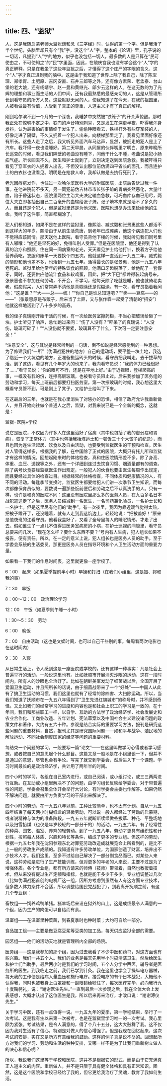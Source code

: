 ```yaml
---
---
---
```

title: 四、“监狱”
---




人，这是我随启蒙老师太监张谦和念《三字经》时，认得的第一个字。但是我活了半个世纪，头脑里却只有个“我”字，没这个“人”字。整本的《论语》里，孔子说的一切话，凡提到“人”字的地方，似乎也没包括一切人，最多数的人是只算在“民可使由之，不可使知之”的“民”字里面，因此，在毓庆宫我也没有学会这个“人”字的真正解释。只是在我坐了这些年监狱之后，才懂得了这个庄严的字眼的含义，这个“人”字才真正进到我的脑中。这是由于我知道了世界上除了我自己，除了陈宝琛、郑孝胥、土肥原、吉冈安直、石井三郎等之外，还有像方素荣、老孟泰、台山堡的老大娘，还有杨靖宇、赵一曼和黄继光、邱少云这样的人。在这无数的为了光辉的理想和事业而生活的人们中间，还有我最熟悉的最感亲切的人，这是从管理所长到看守员的所方人员。这些默默无闻的人，使我知道了在今天，在我的祖国里，人被看做最有价值，人受到了真正的尊重，人道主义才有了真正的解释。

刚到哈尔滨不到一个月的一个深夜，我睡梦中突然被“铁笼子”的开关声惊醒。那时我正处在惊魂不定之中，铁门的声音特别刺耳，又是发生在深更半夜，吓得我浑身发抖，认为最害怕的事情终于发生了。偷偷睁眼看去，铁栏杆外有些穿军装的人，好像走进了隔壁，不久又拥着一个犯人出来，向楼梯那里走了。我看见里面好像还有所长。这些人走了之后，我又听见外面汽车马达声，显然，被拥走的犯人是上了汽车。我吓得一夜也没睡好。第二天早晨，从同屋的伙伴嘴里才明白，原来昨晚所长巡查的时候，看见我们隔壁的老曲没有睡下，问他干什么不睡，老曲说是犯小肠疝气症。所长回去不久，医生和护士就到了，立刻决定送到医院急救。我被吓得只看见了穿军衣的人拥着人出去，不但没认出那位前伪满四平省长的面孔，而且连护士的白衣衫也没看见。明明是在抢救人命，我却认做是去执行死刑了。

老光因痔疮发作，也住过一次哈尔滨医科大学的附属医院，出院后告诉过我一件事。在他进院前不多天，另一同犯前伪吉林市市长张子烐的胃病突然恶化，大量吐血，陷于昏迷状态，医院里两位主治大夫决定输血急救，可巧血库存血已用尽，两位大夫立即各抽出自己二百毫升的血输给张子烐。张子烐本来就是活不了多久的人，而且还是个犯人，但是监狱里还是为他求医，医院也想尽办法来延续他的生命。我听了这件事，简直都糊涂了。

犯人们都知道，如果不是在这样的监狱里，像熙洽、臧式毅和张景惠这些人都活不到这样大的年岁。熙洽由于从前生活荒唐，到老年已成瘫痪，他这个病连犯人们也不觉得应该同情。那天送他上医院，看守员背他下楼的时候，我就听见我们同号里有人嘟囔：“他还是早死的好，免得叫别人受罪。”但是在医院里，他还是得到了认真的治疗和照顾。住在同一间病室的老光，天天看见护士给他打针，换着方子给他营养药吃，衣服和床单一天要换个四五次。他就这样一直活到一九五二年。臧式毅的情形和他也差不多，也活到一九五七年。活得最长的是张景惠，他是一九五八年老死的。监狱里给他常年的特殊饮食的照顾，他满口牙齿脱落了，给他配了一套假牙，同时，还要供应他流汁食品和软鸡蛋，因此，把“大下巴”都馋得装起病号来。张景惠也不参加任何劳动，不开会，不学习，他每天除了吃就是睡，他也就倚老卖老，假痴假呆，人们常常弄不清他是真糊涂还是假糊涂。有一次，看守员指着我问他：“这是谁？”“大——总——统！”“你自己是谁总知道吧？”“卖——豆腐——的——”（张景惠原是布贩子，后来当了土匪，又与张作霖一起受了清朝的“招安”）他就这样地活到了八十多岁的高寿。

我的侄子真瑞刚开始干活的时候，有一次给医务室擦药柜，不当心把玻璃给砸了一块。护士听见了响声，急忙跑过来问：“伤了人没有？”吓呆了的真瑞说：“人没伤，玻璃可碎了！”“人没伤就不要紧，玻璃算不了什么，下次可一定要注意安全！”

“注意安全”，这与其说是经常听到的一句话，倒不如说是经常感觉到的一种思想。为了修建我们“一所”（伪满战犯住的地方）自己的运动场，要平整一块土地，我选了临近一个大坑边的地方，正准备搬运砖头的时候，看守员把我叫走，去干拔草的活。到了这边，看见有几个年岁大的也来了，我向看守员说：“我的体力已经很好了……”看守员说：“你的眼可不行，还是在平地上好。”由于近视眼，登梯爬高的事，一概没有我的份，连擦高层玻璃，也被看守员阻止过。后来我参加了医务组的劳动和学习，每天上班前后都要打扫医务室。第一次擦玻璃的时候，我心想这里大概看守员管不到，可是刚上了凳子，又给护士给叫了下来。

在这最后的三年，也就是在我心里消失了对惩办的恐惧，相信了政府允许我重新做人，并且开始向往做个普通人之后，监狱，对我来说已是一个全新的概念，这就是：

监狱=医院+学校

说它是医院，不仅因为许多人在这里治好了宿疾（其中也包括了我的虚弱症和胃病），恢复了正常体力（其中也包括我抬煤运土和一顿饭三十个大饺子的纪录），而且也因为连生活起居、饮食以及自由活动，也要受到监狱医生的干预和检查。医生对人管得这样多，根据我的了解，在中国除了正式的医院，大概只有托儿所和监狱才有这样的情况。回想起刚来时的体格检查，真和住医院情形差不多。除了身高、体重、血压、透视等之外，还有一个详细到连过去饮食习惯、烟酒量都有的调查。除了病号伙食要经监狱医生作出规定，一般犯人的伙食也要由医生每周作出规定，而且要经过具体的检查过目。根据经常的体格检查，不同体质和健康情况的人，有不同的活动。每逢季节变换时，监狱医生都要给犯人们讲一次季节卫生知识，而每次都像保育员似的，要数说一遍那些饭前便后和劳动之后不认真洗手的人。只有一样，也许是和真的医院不同：这里没有医院里那么多的医务人员，在九百多名日本战犯遣送走了之后，医务人员缩减到一名医生，一名司药兼化验员，一名护士长和一名护士。但是这里尽有他们的“助手”。有一次夜里，我因为靠近暖气觉得太热，把被子蹬开了，还没睡着，就有人走到我这炕边上，轻轻地说：“把被盖好！”原来是值夜班的江看守员。他看我盖好了，又看了全号里每人的睡眠情形，才走了出去。假如谁生了一点儿不值得进医务室病房的小病，在护士巡视的间隙里，看守员总要来问几次，“现在怎么样？要什么东西不要？”号内有人生病，犯人组长如果不报告，便有责任。所以，在一定的意义上说，犯人组长也是医务人员的助手。至于学委会系统的生活委员，那更是医务人员在指导环境和个人卫生活动方面的重要力量。

如果看一下我们的作息时间表，这里就更像一座学校了。

6：00　起床（如果夏季提前半小时）早操和打扫（在我们小组里，这是振、邦和我的事）

7：30　早饭

8：00～12：00　政治理论学习

12：00　午饭（如夏季则午睡一小时）

1：30～5：30　劳动

6：00　晚饭

7：00　自由活动（这也是文娱时间，也可以自己干些别的事。每周看两次电影也在这时间内）

9：30　入寝

从日常生活上，令人感到这是一座医院或学校的，还有这样一种事实：凡是社会上普遍举行的活动，一般说这里也有。比如抚顺市开展消灭沙眼的运动，这在一段时间内，所有人的沙眼也全治好了。比如在朝鲜美军发动了细菌战以后，全国开展了爱国卫生运动，并且照所长的话说，由于细菌战带来了一个“好处”——中国人从此有了搞卫生运动的习惯，我们这里也就有了经常的除四害、大扫除运动。所以，当我们知道了抚顺市在一九五八年得到了“卫生先进红旗城市”的称号时，并不感到奇怪。又比如我们的经常学习的进度和内容也是和社会上职工的学习是一致的，在十年间，我们和那些职工一样，以自学、互助的方法学了政治经济学、社会发展史和农业合作化、工商业改造、五年计划、宪法草案以及中国社会主义建设诸问题的政策文件和著作，大约有五六十种。参观是结合实际的重要学习方法，报刊是研究这些问题的重要材料，自然，报刊尤其是研究国际问题——如和平与战争、殖民地的解放运动、不同社会制度国家的经济等问题的重要材料。

每结束一个问题的学习，一般要写一篇“论文”——在这里叫做学习心得或者学习感想，或者按自己的意思起个什么题目。这篇文章一般地是在小组里谈一下，但并不是通过的意思，尽管也会有争论。写完了就交到学委会，然后进入下一个课题。学习时间最长的是政治经济学，共计用了两年半的时间。

四个小时的学习，各组在自己室内进行，或自己阅读，或小组讨论，或三三两两进行互助。在互助或小组里解决不了的问题，由学习组长反映给学委会，对于带普遍性的问题，学委会召集全体开会举行大讨论，有时学委会主委也作解答。如果仍然不解决问题，就要由所方负责学习的干部出来解决了。

四个小时的劳动，在一九五八年以前，工种比较简单，也不太有计划。自从一九五四年结束了每天两小时糊纸盒的轻微劳动，可以说一般人都经过了劳动的启蒙期，或者说精神与体力的准备阶段。一九五五年就断断续续做些拔草、种花、平整场地以及扫雪抬煤（也仅是年岁较轻的一部分干的）的活动。一九五六年，有了经常性的种菜、园艺、温室、养鸡的轻劳动。到了一九五八年，劳动才更具有组织性和计划性，按照每人体质、兴趣和特长等条件，编成了更多的专业组。但这样的劳动，根据一九五七年我在沈阳参观东北对罪犯劳动改造成就展览会上所看到的，是比不上一般的劳改生产成绩的。我知道有许多劳改单位，为国家创造了财富，培养出不少技术人才。我们这里，至多不过给自己解决了一部分副食品而已。对某些人来说，这种劳动是进行了生产技能训练，但对更多的年老的人来说，主要不过是为了增强体质。各个专业组，都有所方请来的师傅（技师）带领着，自然也教授着技术，但从来没有提过生产定额和指标，也就是能干多少干多少。专业组调整过几次（比如伪满战犯首创的电机厂这一组，因所方考虑到虽然有人有这方面专业技术，但多数人体力条件不合适，所以调整给国民党战犯了），到我离开抚顺之前，有这几个专业组：

畜牧组——饲养鸡鸭羊猪。猪羊场后来设在狱外的山上。这是成绩最令人满意的一个组，因为生产的肉蛋可以自给而有余。

温室组——在温室里种菜蔬，到春夏季时也种时菜；大约可自给一部分。

食品加工组——主要是做豆腐豆浆等豆类的加工品，每天供应监狱全部的需要。

园艺组——他们的活动天地就是管理所内全部的场院。

医务组——这是我参加的那个组，因为过去我看了不少中医和药书，对这方面也有些兴趣。我们一共五个人。我们的业务是每天先用半小时搞清洁卫生，然后给医生和护士们当助手，最后两小时是我们的学习时间，五个人分学中西医，辅导者是医务所的医生。到我临走之前，我们已学到针灸。我在这里也学会了操纵电疗器械，每天我的工作便是给病人量血压和施行电疗。接受电疗的有个日本战犯，大概他不认得我，同时也被我身上白罩褂和一副眼镜给唬住了，每次医疗完毕，必向我行九十度鞠躬礼，说：“谢谢医生先生。”一直到最后一次参观之后，我在全体大会上发表感想，大概才认出了这位医生是我，所以后来再来治疗，才改口说：“谢谢溥仪先生。”

关于学习中医，还有一点值得一说。一九五九年的夏季，第一学程结束，举行了一次考试。这是我有生以来第一次被考，也是在监狱里学习唯一的一次考试。我心里颇为紧张。考试结果，是令人满意的，得了个八十五分，这大大鼓舞了我。这不仅因为我对生活有了信心，特别是对做人的信心增强了。但是我现在回忆起来，这次考试的安排，实在又是所方有意给我的鼓励。这样的例子真是说不尽的。回想起所方对我们的学习、劳动和生活的种种安排，又哪一样不是为了让我们重新树立做人的决心和信心呢？

所以，我说我们这里等于学校和医院，这并不是根据它的形式，而是由于它充满真正人道主义的内容。重新做人，并不是只限于具有健全体格和具有正常知识。固然，这是这个医院和学校已经给了我的，但它更给我治疗了灵魂，教育了我如何生活。